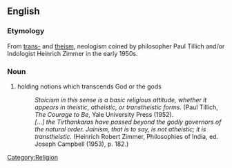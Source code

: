 {{rfc|see [[Wiktionary:Quotations]]}}
==English==
{{wikipedia|transtheistic}}
===Etymology===
From [[trans-]] and [[theism]], neologism coined by philosopher Paul Tillich and/or Indologist Heinrich Zimmer<!--they were personally acquainted--> in the early 1950s.

===Noun===
{{en-adj}}
# holding  notions which transcends God or the gods
#:''Stoicism in this sense is a basic religious attitude, whether it appears in theistic, atheistic, or transtheistic forms.'' (Paul Tillich, ''The Courage to Be'', Yale University Press (1952).
#:''[...] the Tirthankaras have passed beyond the godly governors of the natural order. Jainism, that is to say, is not atheistic; it is transtheistic. '' (Heinrich Robert Zimmer, Philosophies of India, ed. Joseph Campbell (1953), p. 182.)

[[Category:Religion]]